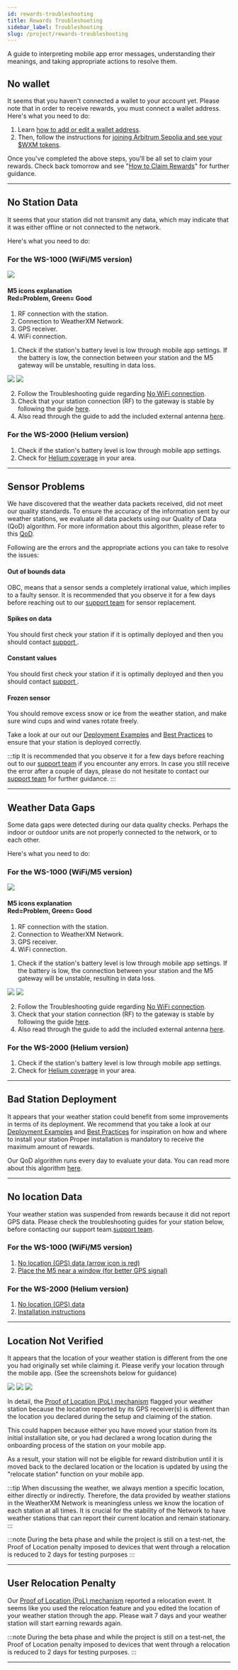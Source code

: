 ```yaml
---
id: rewards-troubleshooting
title: Rewards Troubleshooting
sidebar_label: Troubleshooting
slug: /project/rewards-troubleshooting
---
```



A guide to interpreting mobile app error messages, understanding their meanings, and taking appropriate actions to resolve them.

## No wallet

It seems that you haven't connected a wallet to your account yet. Please note that in order to receive rewards, you must connect a wallet address. Here's what you need to do:

1. Learn [how to add or edit a wallet address](/wallet/add-edit-wallet-address).
2. Then, follow the instructions for [joining Arbitrum Sepolia and see your $WXM tokens](/wallet/how-to-join-arbitrum-and-see-your-tokens#add-arbitrum-sepolia-network-to-metamask).

Once you've completed the above steps, you'll be all set to claim your rewards. Check back tomorrow and see "[How to Claim Rewards](/project/rewards-claiming)" for further guidance.

<hr/>

## No Station Data

It seems that your station did not transmit any data, which may indicate that it was either offline or not connected to the network.


Here's what you need to do:

### For the WS-1000 (WiFi/M5 version)

<div class="explanation">
   <img src={useBaseUrl("/img/project/m5-ui-new_numbered.jpg")} />
  <div>
    <h4>M5 icons explanation <br/> 
    Red=Problem, Green= Good</h4>
    <ol>
      <li>RF connection with the station.</li>
      <li>Connection to WeatherXM Network.</li>
      <li>GPS receiver.</li>
      <li>WiFi connection.</li>
    </ol>
  </div>
</div>

1. Check if the station's battery level is low through mobile app settings.
If the battery is low, the connection between your station and the M5 gateway will be unstable, resulting in data loss.
<div class="explanation small-big">
  <img src={useBaseUrl("/img/project/settings_through_the_app.png")} />
  <img src={useBaseUrl("/img/project/battery_level.png")} />
</div>

2. Follow the Troubleshooting guide regarding [No WiFi connection](/wifi-m5-bundle/m5-troubleshooting#no-wifi--connection).
3. Check that your station connection (RF) to the gateway is stable by following the guide [here](/wifi-m5-bundle/m5-troubleshooting#weather-station-not-reporting-data-to-m5-miner-there-are-dashes----on-the-display-console).
4. Also read through the guide to add the included external antenna [here](/wifi-m5-bundle/m5-troubleshooting#my-station-does-not-connect-to-the-m5-miner).

### For the WS-2000 (Helium version)

1. Check if the station's battery level is low through mobile app settings.
2. Check for [Helium coverage](https://docs.weatherxm.com/helium-bundle/helium-troubleshooting#how-to-see-if-there-is-helium-coverage-in-your-area) in your area.

<hr/>

## Sensor Problems

We have discovered that the weather data packets received, did not meet our quality standards. 
To ensure the accuracy of the information sent by our weather stations, we evaluate all data packets using our Quality of Data (QoD) algorithm. For more information about this algorithm, please refer to this [QoD](/project/quality-of-data). 

Following are the errors and the appropriate actions you can take to resolve the issues:

#### Out of bounds data 
OBC, means that a sensor sends a completely irrational value, which implies to a faulty sensor. It is recommended that you observe it for a few days before reaching out to our [support team](https://support.weatherxm.com)  for sensor replacement.

#### Spikes on data 
You should first check your station if it is optimally deployed and then you should contact [support ](https://support.weatherxm.com).

#### Constant values 
You should first check your station if it is optimally deployed and then you should contact [support ](https://support.weatherxm.com).

#### Frozen sensor
You should remove excess snow or ice from the weather station, and make sure wind cups and wind vanes rotate freely.


Take a look at our out our [Deployment Examples](/deployment-examples) and [Best Practices](/wxm-devices/wifi-m5-bundle/install-weather-station#best-practices-for-proper-station-installation) to ensure that your station is deployed correctly.

:::tip
It is recommended that you observe it for a few days before reaching out to our [support team](https://support.weatherxm.com) if you encounter any errors. 
In case you still receive the error after a couple of days, please do not hesitate to contact our [support team](https://support.weatherxm.com) for further guidance.
:::

<hr/>

## Weather Data Gaps

Some data gaps were detected during our data quality checks.
Perhaps the indoor or outdoor units are not properly connected to the network, or to each other.

Here's what you need to do:

### For the WS-1000 (WiFi/M5 version)

<div class="explanation">
   <img src={useBaseUrl("/img/project/m5-ui-new_numbered.jpg")} />
  <div>
    <h4>M5 icons explanation <br/> 
    Red=Problem, Green= Good</h4>
    <ol>
      <li>RF connection with the station.</li>
      <li>Connection to WeatherXM Network.</li>
      <li>GPS receiver.</li>
      <li>WiFi connection.</li>
    </ol>
  </div>
</div>

1. Check if the station's battery level is low through mobile app settings.
If the battery is low, the connection between your station and the M5 gateway will be unstable, resulting in data loss.
<div class="explanation small-big">
  <img src={useBaseUrl("/img/project/settings_through_the_app.png")} />
  <img src={useBaseUrl("/img/project/battery_level.png")} />
</div>

2. Follow the Troubleshooting guide regarding [No WiFi connection](/wifi-m5-bundle/m5-troubleshooting#no-wifi--connection).
3. Check that your station connection (RF) to the gateway is stable by following the guide [here](/wifi-m5-bundle/m5-troubleshooting#weather-station-not-reporting-data-to-m5-miner-there-are-dashes----on-the-display-console).
4. Also read through the guide to add the included external antenna [here](/wifi-m5-bundle/m5-troubleshooting#my-station-does-not-connect-to-the-m5-miner).

### For the WS-2000 (Helium version)

1. Check if the station's battery level is low through mobile app settings.
2. Check for [Helium coverage](https://docs.weatherxm.com/helium-bundle/helium-troubleshooting#how-to-see-if-there-is-helium-coverage-in-your-area) in your area.

<hr/>

## Bad Station Deployment

It appears that your weather station could benefit from some improvements in terms of its deployment. We recommend that you take a look at our [Deployment Examples](/deployment-examples) and [Best Practices](/wxm-devices/wifi-m5-bundle/install-weather-station#best-practices-for-proper-station-installation) for inspiration on how and where to install your station
Proper installation is mandatory to receive the maximum amount of rewards.

Our QoD algorithm runs every day to evaluate your data. You can read more about this algorithm [here](/project/quality-of-data).

<hr/>

## No location Data

Your weather station was suspended from rewards because it did not report GPS data. Please check the troubleshooting guides for your station below, before contacting our support team.[support team](https://support.weatherxm.com). 

### For the WS-1000 (WiFi/M5 version)

1. [No location (GPS) data (arrow icon is red)](/wifi-m5-bundle/m5-troubleshooting#no-location-gps-data-arrow-icon-is-red)
2. [Place the M5 near a window (for better GPS signal)](/wxm-devices/wifi-m5-bundle/m5-connect-and-claim#place-m5-near-a-window-for-better-gps-signal)

### For the WS-2000 (Helium version)

1. [No location (GPS) data](/helium-bundle/helium-troubleshooting#no-location-gps-data)
2. [Installation instructions](/wxm-devices/helium-bundle/helium-install-weather-station)

<hr/>

## Location Not Verified

It appears that the location of your weather station is different from the one you had originally set while claiming it. 
Please verify your location through the mobile app. (See the screenshots below for guidance)
<div class="explanation small-big">
 <img src={useBaseUrl("/img/project/settings.png")} />
 <img src={useBaseUrl("/img/project/edit_location.png")} />
 <img src={useBaseUrl("/img/project/edit_location2.png")} />
</div>

In detail, the [Proof of Location (PoL) mechanism](/project/proof-of-location) flagged your weather station because the location reported by its GPS receiver(s) is different than the location you declared during the setup and claiming of the station.

This could happen because either you have moved your station from its initial installation site, or you had declared a wrong location during the onboarding process of the station on your mobile app. 


As a result, your station will not be eligible for reward distribution until it is moved back to the declared location or the location is updated by using the "relocate station" function on your mobile app.

:::tip
When discussing the weather, we always mention a specific location, either directly or indirectly. Therefore, the data provided by weather stations in the WeatherXM Network is meaningless unless we know the location of each station at all times.
It is crucial for the stability of the Network to have weather stations that can report their current location and remain stationary.
:::

:::note
During the beta phase and while the project is still on a test-net, the Proof of Location penalty imposed to devices that went through a relocation is reduced to 2 days for testing purposes
:::


<hr/>

## User Relocation Penalty

Our [Proof of Location (PoL) mechanism](/project/proof-of-location) reported a relocation event. 
It seems like you used the relocation feature and you edited the location of your weather station through the app. Please wait 7 days and your weather station will start earning rewards again.

:::note
During the beta phase and while the project is still on a test-net, the Proof of Location penalty imposed to devices that went through a relocation is reduced to 2 days for testing purposes.
:::

<hr/>